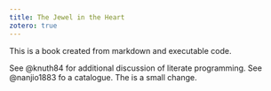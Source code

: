 ```yaml
---
title: The Jewel in the Heart
zotero: true
---
```


This is a book created from markdown and executable code.

See @knuth84 for additional discussion of literate programming.
See @nanjio1883 fo a catalogue. The is a small change.


